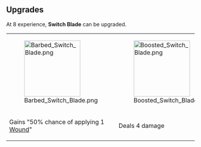 {{Card
|rarity = Uncommon
|decktype = Battle
|cardtype = Attack
|character = Sal
|keywords = [[Combo]], [[Finisher]] 
|upgradeable = Yes
|expreq = 8
|upgrade1 = Barbed Switch Blade
|upgrade2 = Boosted Switch Blade}}
{{Quote|It just keeps coming.}}

==Upgrades==
At 8 experience, '''Switch Blade''' can be upgraded.
{| class="wikitable" style="text-align:center"
|-
|[[File:Barbed Switch Blade.png|150px]]
|[[File:Boosted Switch Blade.png|150px]]
|-
!Gains "50% chance of applying 1 [[Wound]]"
!Deals 4 damage
|}